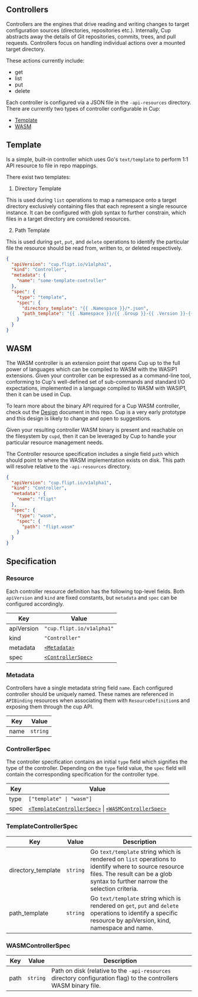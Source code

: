 Controllers
-----------

Controllers are the engines that drive reading and writing changes to target configuration sources (directories, repositories etc.).
Internally, Cup abstracts away the details of Git repositories, commits, trees, and pull requests.
Controllers focus on handling individual actions over a mounted target directory.

These actions currently include:

- get
- list
- put
- delete

Each controller is configured via a JSON file in the `-api-resources` directory.
There are currently two types of controller configurable in Cup:

- [Template](#template)
- [WASM](#wasm)

## Template

Is a simple, built-in controller which uses Go's `text/template` to perform 1:1 API resource to file in repo mappings.

There exist two templates:

1. Directory Template

This is used during `list` operations to map a namespace onto a target directory exclusively containing files that each represent a single resource instance.
It can be configured with glob syntax to further constrain, which files in a target directory are considered resources.

2. Path Template

This is used during `get`, `put`, and `delete` operations to identify the particular file the resource should be read from, written to, or deleted respectively.

```json
{
  "apiVersion": "cup.flipt.io/v1alpha1",
  "kind": "Controller",
  "metadata": {
    "name": "some-template-controller"
  },
  "spec": {
    "type": "template",
    "spec": {
      "directory_template": "{{ .Namespace }}/*.json",
      "path_template": "{{ .Namespace }}/{{ .Group }}-{{ .Version }}-{{ .Kind }}-{{ .Name }}.json"
    }
  }
}
```

## WASM

The WASM controller is an extension point that opens Cup up to the full power of languages which can be compiled to WASM with the WASIP1 extensions.
Given your controller can be expressed as a command-line tool, conforming to Cup's well-defined set of sub-commands and standard I/O expectations, implemented in a language compiled to WASM with WASIP1, then it can be used in Cup.

To learn more about the binary API required for a Cup WASM controller, check out the [Design](./docs/DESIGN.md) document in this repo.
Cup is a very early prototype and this design is likely to change and open to suggestions.

Given your resulting controller WASM binary is present and reachable on the filesystem by `cupd`, then it can be leveraged by Cup to handle your particular resource management needs.

The Controller resource specification includes a single field `path` which should point to where the WASM implementation exists on disk.
This path will resolve relative to the `-api-resources` directory.

```json
{
  "apiVersion": "cup.flipt.io/v1alpha1",
  "kind": "Controller",
  "metadata": {
    "name": "flipt"
  },
  "spec": {
    "type": "wasm",
    "spec": {
      "path": "flipt.wasm"
    }
  }
}
```

## Specification

### Resource

Each controller resource definition has the following top-level fields.
Both `apiVersion` and `kind` are fixed constants, but `metadata` and `spec` can be configured accordingly.

| Key        | Value                                 |
|------------|---------------------------------------|
| apiVersion | `"cup.flipt.io/v1alpha1"`             |
| kind       | `"Controller"`                        |
| metadata   | [`<Metadata>`](#metadata)             |
| spec       | [`<ControllerSpec>`](#controllerspec) |

### Metadata

Controllers have a single metadata string field `name`.
Each configured controller should be uniquely named.
These names are referenced in `APIBinding` resources when associating them with `ResourceDefinition`s and exposing them through the cup API.

| Key  | Value    |
|------|----------|
| name | `string` |

### ControllerSpec

The controller specification contains an initial `type` field which signifies the type of the controller.
Depending on the `type` field value, the `spec` field will contain the corresponding specification for the controller type.

| Key  | Value                                                                                                  |
|------|--------------------------------------------------------------------------------------------------------|
| type | `["template" \| "wasm"]`                                                                                |
| spec | [`<TemplateControllerSpec>`](#templatecontrollerspec) \| [`<WASMControllerSpec>`](#wasmcontrollerspec) |

### TemplateControllerSpec

| Key                | Value                                          | Description |
|--------------------|------------------------------------------------|----------------------------------------------------------------------------------------------------------------------------------------------------------------------------------------|
| directory_template | `string` | Go `text/template` string which is rendered on `list` operations to identify where to source resource files. The result can be a glob syntax to further narrow the selection criteria. |
| path_template      | `string` | Go `text/template` string which is rendered on `get`, `put` and `delete` operations to identify a specific resource by apiVersion, kind, namespace and name. |

### WASMControllerSpec

| Key  | Value    | Description |
|------|----------|-------------|
| path | `string` | Path on disk (relative to the `-api-resources` directory configuration flag) to the controllers WASM binary file. |
